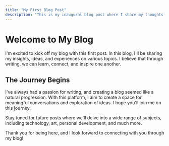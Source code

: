 ```yaml
---
title: "My First Blog Post"
description: "This is my inaugural blog post where I share my thoughts and experiences."
---
```


# Welcome to My Blog

I'm excited to kick off my blog with this first post. In this blog, I'll be sharing my insights, ideas, and experiences on various topics. I believe that through writing, we can learn, connect, and inspire one another.

## The Journey Begins

I've always had a passion for writing, and creating a blog seemed like a natural progression. With this platform, I aim to create a space for meaningful conversations and exploration of ideas. I hope you'll join me on this journey.

Stay tuned for future posts where we'll delve into a wide range of subjects, including technology, art, personal development, and much more.

Thank you for being here, and I look forward to connecting with you through my blog!

